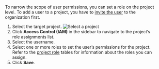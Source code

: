 To narrow the scope of user permissions, you can set a role on the project
level. To add a user to a project, you have to [invite the user](/hcp/docs/hcp/iam/users#invite-users)
to the organization first.

1. Select the target project. ![Select a project](/img/docs/hcp-core/choose-project.png)
1. Click **Access Control (IAM)** in the sidebar to navigate to the project’s role assignments list.
1. Select the username.
1. Select one or more roles to set the user’s permissions for the project. Refer to the [project role](#project-role) tables for information about the roles you can assign.
1. Click **Save**.
